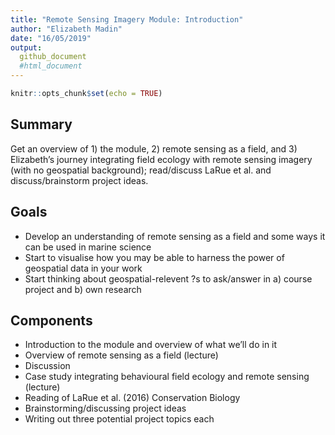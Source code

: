 ```yaml
---
title: "Remote Sensing Imagery Module: Introduction"
author: "Elizabeth Madin"
date: "16/05/2019"
output: 
  github_document
  #html_document
---
```


```r
knitr::opts_chunk$set(echo = TRUE)
```

## Summary

Get an overview of 1) the module, 2) remote sensing as a field, and 3) Elizabeth's journey integrating field ecology with remote sensing imagery (with no geospatial background); read/discuss LaRue et al.
and discuss/brainstorm project ideas. 

## Goals

* Develop an understanding of remote sensing as a field and some ways it can be used in marine science
* Start to visualise how you may be able to harness the power of geospatial data in your work
* Start thinking about geospatial-relevent ?s to ask/answer in a) course project and b) own research

## Components

* Introduction to the module and overview of what we'll do in it
* Overview of remote sensing as a field (lecture)
* Discussion
* Case study integrating behavioural field ecology and remote sensing (lecture)
* Reading of LaRue et al. (2016) Conservation Biology
* Brainstorming/discussing project ideas
* Writing out three potential project topics each

